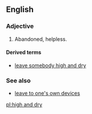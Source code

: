 ==English==

===Adjective===
{{en-adj|pos=[[high]] [[and]] [[dry]]|-}}

# {{idiom}} Abandoned, helpless.

====Derived terms====
*[[leave somebody high and dry]]

===See also===
* [[leave to one's own devices]]

[[pl:high and dry]]